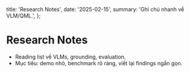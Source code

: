   title: 'Research Notes',
  date: '2025-02-15',
  summary: 'Ghi chú nhanh về VLM/QML.',
};

# Research Notes

- Reading list về VLMs, grounding, evaluation.
- Mục tiêu: demo nhỏ, benchmark rõ ràng, viết lại findings ngắn gọn.

